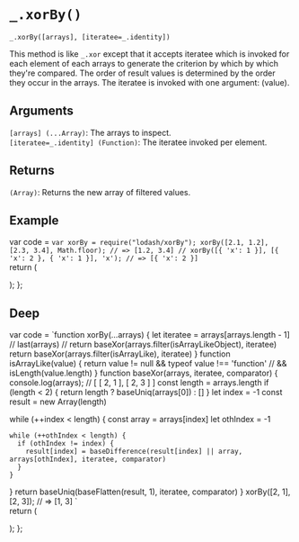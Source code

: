 # `_.xorBy()`

 `_.xorBy([arrays], [iteratee=_.identity])`

This method is like `_.xor` except that it accepts iteratee which is invoked for each element of each arrays to generate the criterion by which by which they're compared. The order of result values is determined by the order they occur in the arrays. The iteratee is invoked with one argument: (value).

## Arguments
`[arrays] (...Array)`: The arrays to inspect.  
`[iteratee=_.identity] (Function)`: The iteratee invoked per element.

## Returns
`(Array)`: Returns the new array of filtered values.

## Example


var code =  `var xorBy = require("lodash/xorBy");
xorBy([2.1, 1.2], [2.3, 3.4], Math.floor);
// => [1.2, 3.4]
// xorBy([{ 'x': 1 }], [{ 'x': 2 }, { 'x': 1 }], 'x');
// => [{ 'x': 2 }]
`   
  return (
    <div>
      <Embed source={code} />
    </div>
  );
};

<Demo/>

## Deep

var code =  `function xorBy(...arrays) {
  let iteratee = arrays[arrays.length - 1] // last(arrays)
  // return baseXor(arrays.filter(isArrayLikeObject), iteratee)
  return baseXor(arrays.filter(isArrayLike), iteratee)
}
function isArrayLike(value) {
  return value != null && typeof value !== 'function' //  && isLength(value.length)
}
function baseXor(arrays, iteratee, comparator) {
  console.log(arrays); // [ [ 2, 1 ], [ 2, 3 ] ]
  const length = arrays.length
  if (length < 2) {
    return length ? baseUniq(arrays[0]) : []
  }
  let index = -1
  const result = new Array(length)

  while (++index < length) {
    const array = arrays[index]
    let othIndex = -1

    while (++othIndex < length) {
      if (othIndex != index) {
        result[index] = baseDifference(result[index] || array, arrays[othIndex], iteratee, comparator)
      }
    }
  }
  return baseUniq(baseFlatten(result, 1), iteratee, comparator)
}
xorBy([2, 1], [2, 3]);
// => [1, 3]
`   
  return (
    <div>
      <Embed source={code} />
    </div>
  );
};

<DeepDemo/>
